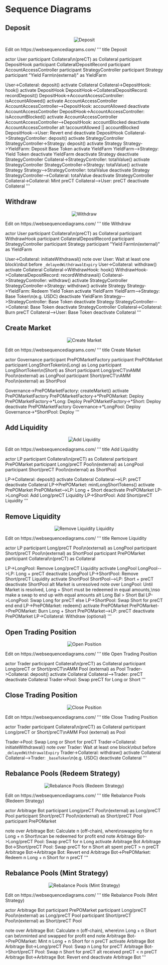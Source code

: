 
# Sequence Diagrams

## Deposit

<center>
  <figure>
    <img alt="Deposit" src={useBaseUrl("/img/sequence-diagrams/deposit.png")} />
  </figure>
</center>

<div style={{'display': 'none'}}>
Edit on https://websequencediagrams.com/
'''
title Deposit

actor User
participant Collateral\n(preCT) as Collateral
participant DepositHook
participant CollateralDepositRecord
participant AccountAccessController
participant StrategyController
participant Strategy
participant "Yield Farm\n(external)" as YieldFarm

User->Collateral: deposit()
activate Collateral
Collateral->DepositHook: hook()
activate DepositHook
DepositHook->CollateralDepositRecord: recordDeposit()
DepositHook->AccountAccessController: isAccountAllowed()
activate AccountAccessController
AccountAccessController-->DepositHook: accountAllowed
deactivate AccountAccessController
DepositHook->AccountAccessController: isAccountBlocked()
activate AccountAccessController
AccountAccessController-->DepositHook: accountBlocked
deactivate AccountAccessController
alt !accountAllowed || accountBlocked
    DepositHook-->User: Revert
end
deactivate DepositHook
Collateral->StrategyController: deposit()
activate StrategyController
StrategyController->Strategy: deposit()
activate Strategy
Strategy->YieldFarm: Deposit Base Token
activate YieldFarm
YieldFarm-->Strategy: Yield Token
deactivate YieldFarm
deactivate Strategy
deactivate StrategyController
Collateral->StrategyController: totalValue()
activate StrategyController
StrategyController->Strategy: totalValue()
activate Strategy
Strategy-->StrategyController: totalValue
deactivate Strategy
StrategyController-->Collateral: totalValue
deactivate StrategyController
Collateral->Collateral: Mint preCT
Collateral-->User: preCT
deactivate Collateral
'''
</div>

## Withdraw

<center>
  <figure>
    <img alt="Withdraw" src={useBaseUrl("/img/sequence-diagrams/withdraw.png")} />
  </figure>
</center>

<div style={{'display': 'none'}}>
Edit on https://websequencediagrams.com/
'''
title Withdraw

actor User
participant Collateral\n(preCT) as Collateral
participant WithdrawHook
participant CollateralDepositRecord
participant StrategyController
participant Strategy
participant "Yield Farm\n(external)" as YieldFarm

User->Collateral: initiateWithdrawal()
note over User: Wait at least one block\nbut before `_delayedWithdrawalExpiry`
User->Collateral: withdraw()
activate Collateral
Collateral->WithdrawHook: hook()
WithdrawHook->CollateralDepositRecord: recordWithdrawal()
Collateral->StrategyController: withdraw()
activate StrategyController
StrategyController->Strategy: withdraw()
activate Strategy
Strategy->YieldFarm: Redeem Yield Token
activate YieldFarm
YieldFarm-->Strategy: Base Token\n(e.g. USDC)
deactivate YieldFarm
Strategy-->StrategyController: Base Token
deactivate Strategy
StrategyController-->Collateral: Base Token
deactivate StrategyController
Collateral->Collateral: Burn preCT
Collateral-->User: Base Token
deactivate Collateral
'''
</div>

## Create Market

<center>
  <figure >
    <img alt="Create Market" src={useBaseUrl("/img/sequence-diagrams/create_market.png")} />
  </figure>
</center>

<div style={{'display': 'none'}}>
Edit on https://websequencediagrams.com/
'''
title Create Market

actor Governance
participant PrePOMarketFactory
participant PrePOMarket
participant LongShortToken\n(Long) as Long
participant LongShortToken\n(Short) as Short
participant Long/preCT\nAMM Pool\n(external) as LongPool
participant Short/preCT\nAMM Pool\n(external) as ShortPool

Governance->PrePOMarketFactory: createMarket()
activate PrePOMarketFactory
PrePOMarketFactory->*PrePOMarket: Deploy
PrePOMarketFactory->*Long: Deploy
PrePOMarketFactory->*Short: Deploy
deactivate PrePOMarketFactory
Governance->*LongPool: Deploy
Governance->*ShortPool: Deploy
'''
</div>

## Add Liquidity

<center>
  <figure>
    <img alt="Add Liquidity" src={useBaseUrl("/img/sequence-diagrams/add_liquidity.png")} />
  </figure>
</center>

<div style={{'display': 'none'}}>
Edit on https://websequencediagrams.com/
'''
title Add Liquidity

actor LP
participant Collateral\n(preCT) as Collateral
participant PrePOMarket
participant Long/preCT Pool\n(external) as LongPool
participant Short/preCT Pool\n(external) as ShortPool

LP->Collateral: deposit()
activate Collateral
Collateral-->LP: preCT
deactivate Collateral
LP->PrePOMarket: mintLongShortTokens()
activate PrePOMarket
PrePOMarket-->LP: Long + Short
deactivate PrePOMarket
LP->LongPool: Add Long/preCT Liquidity
LP->ShortPool: Add Short/preCT Liquidity
'''
</div>

## Remove Liquidity

<center>
  <figure>
    <img alt="Remove Liquidity Liquidity" src={useBaseUrl("/img/sequence-diagrams/remove_liquidity.png")} />
  </figure>
</center>

<div style={{'display': 'none'}}>
Edit on https://websequencediagrams.com/
'''
title Remove Liquidity

actor LP
participant Long/preCT Pool\n(external) as LongPool
participant Short/preCT Pool\n(external) as ShortPool
participant PrePOMarket
participant Collateral\n(preCT) as Collateral

LP->LongPool: Remove Long/preCT Liquidity
activate LongPool
LongPool-->LP: Long + preCT
deactivate LongPool
LP->ShortPool: Remove Short/preCT Liquidity
activate ShortPool
ShortPool-->LP: Short + preCT
deactivate ShortPool
alt Market is unresolved
note over LongPool: Until Market is resolved, Long + Short must be redeemed in equal amounts,\nso make a swap to end up with equal amounts
alt Long Bal > Short Bal
LP->LongPool: Swap Long for preCT
else
LP->ShortPool: Swap Short for preCT
end
end
LP->PrePOMarket: redeem()
activate PrePOMarket
PrePOMarket->PrePOMarket: Burn Long + Short
PrePOMarket-->LP: preCT
deactivate PrePOMarket
LP->Collateral: Withdraw (optional)
'''
</div>

## Open Trading Position

<center>
  <figure>
    <img alt="Open Position" src={useBaseUrl("/img/sequence-diagrams/open_trading_position.png")} />
  </figure>
</center>

<div style={{'display': 'none'}}>
Edit on https://websequencediagrams.com/
'''
title Open Trading Position

actor Trader
participant Collateral\n(preCT) as Collateral
participant Long/preCT or Short/preCT\nAMM Pool (external) as Pool
Trader->Collateral: deposit()
activate Collateral
Collateral-->Trader: preCT
deactivate Collateral
Trader->Pool: Swap preCT for Long or Short
'''
</div>

## Close Trading Position

<center>
  <figure>
    <img alt="Close Position" src={useBaseUrl("/img/sequence-diagrams/close_trading_position.png")} />
  </figure>
</center>

<div style={{'display': 'none'}}>
Edit on https://websequencediagrams.com/
'''
title Close Trading Position

actor Trader
participant Collateral\n(preCT) as Collateral
participant Long/preCT or Short/preCT\nAMM Pool (external) as Pool

Trader->Pool: Swap Long or Short for preCT
Trader->Collateral: initiateWithdrawal()
note over Trader: Wait at least one block\nbut before `_delayedWithdrawalExpiry`
Trader->Collateral: withdraw()
activate Collateral
Collateral-->Trader: `_baseToken`\n(e.g. USDC)
deactivate Collateral
'''
</div>

## Rebalance Pools (Redeem Strategy)

<center>
  <figure>
    <img alt="Rebalance Pools (Redeem Strategy)" src={useBaseUrl("/img/sequence-diagrams/rebalance_redeem.png")} />
  </figure>
</center>

<div style={{'display': 'none'}}>
Edit on https://websequencediagrams.com/
'''
title Rebalance Pools (Redeem Strategy)

actor Arbitrage Bot
participant Long/preCT Pool\n(external) as Long/preCT Pool
participant Short/preCT Pool\n(external) as Short/preCT Pool
participant PrePOMarket

note over Arbitrage Bot:
Calculate n (off-chain), where\nswapping for n Long + n Short\ncan be redeemed for profit 
end note
Arbitrage Bot->Long/preCT Pool: Swap preCT for n Long
activate Arbitrage Bot
Arbitrage Bot->Short/preCT Pool: Swap preCT for n Short
alt spent preCT >  n preCT
Arbitrage Bot->Arbitrage Bot: Revert
end
Arbitrage Bot->PrePOMarket: Redeem n Long + n Short for n preCT
'''
</div>

## Rebalance Pools (Mint Strategy)

<center>
  <figure>
    <img alt="Rebalance Pools (Mint Strategy)" src={useBaseUrl("/img/sequence-diagrams/rebalance_mint.png")} />
  </figure>
</center>

<div style={{'display': 'none'}}>
Edit on https://websequencediagrams.com/
'''
title Rebalance Pools (Mint Strategy)

actor Arbitrage Bot
participant PrePOMarket
participant Long/preCT Pool\n(external) as Long/preCT Pool
participant Short/preCT Pool\n(external) as Short/preCT Pool

note over Arbitrage Bot:
Calculate n (off-chain), where\nn Long + n Short can be\nminted and swapped for profit 
end note
Arbitrage Bot->PrePOMarket: Mint n Long + n Short for n preCT
activate Arbitrage Bot
Arbitrage Bot->Long/preCT Pool: Swap n Long for preCT
Arbitrage Bot->Short/preCT Pool: Swap n Short for preCT
alt received preCT < n preCT
Arbitrage Bot->Arbitrage Bot: Revert
end
deactivate Arbitrage Bot
'''
</div>
